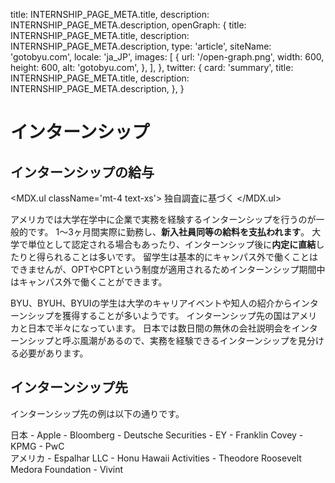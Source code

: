 
  title: INTERNSHIP_PAGE_META.title,
  description: INTERNSHIP_PAGE_META.description,
  openGraph: {
    title: INTERNSHIP_PAGE_META.title,
    description: INTERNSHIP_PAGE_META.description,
    type: 'article',
    siteName: 'gotobyu.com',
    locale: 'ja_JP',
    images: [
      {
        url: '/open-graph.png',
        width: 600,
        height: 600,
        alt: 'gotobyu.com',
      },
    ],
  },
  twitter: {
    card: 'summary',
    title: INTERNSHIP_PAGE_META.title,
    description: INTERNSHIP_PAGE_META.description,
  },
}


# インターンシップ


## インターンシップの給与

<div className='md:float-left w-full md:w-2/3 lg:w-1/2'>
  <div className='w-full h-72 md:h-80 lg:h-96'>
    <InternSalaryPieChart />
  </div>

  <MDX.ul className='mt-4 text-xs'>
    <Footnote>独自調査に基づく</Footnote>
  </MDX.ul>
</div>

アメリカでは大学在学中に企業で実務を経験するインターンシップを行うのが一般的です。
1～3ヶ月間実際に勤務し、**新入社員同等の給料を支払われます**。
大学で単位として認定される場合もあったり、インターンシップ後に**内定に直結**したりと得られることは多いです。
留学生は基本的にキャンパス外で働くことはできませんが、OPTやCPTという制度が適用されるためインターンシップ期間中はキャンパス外で働くことができます。

BYU、BYUH、BYUIの学生は大学のキャリアイベントや知人の紹介からインターンシップを獲得することが多いようです。
インターンシップ先の国はアメリカと日本で半々になっています。
日本では数日間の無休の会社説明会をインターンシップと呼ぶ風潮があるので、実務を経験できるインターンシップを見分ける必要があります。


## インターンシップ先

インターンシップ先の例は以下の通りです。

<UlCol>
  <section>
    <MDX.h3 id='日本' className='inline-block md:-mx-6 lg:-mx-12'>日本</MDX.h3>
    - Apple
    - Bloomberg
    - Deutsche Securities
    - EY
    - Franklin Covey
    - KPMG
    - PwC
  </section>

  <section>
    <MDX.h3 id='アメリカ' className='inline-block md:-mx-6 lg:-mx-12'>アメリカ</MDX.h3>
    - Espalhar LLC
    - Honu Hawaii Activities
    - Theodore Roosevelt Medora Foundation
    - Vivint
  </section>
</UlCol>
